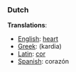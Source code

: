 ===Dutch===

'''Translations''':

*[[English]]: [[heart]]
*[[Greek]]: (kardia)
*[[Latin]]: [[cor]]
*[[Spanish]]: coraz&oacute;n